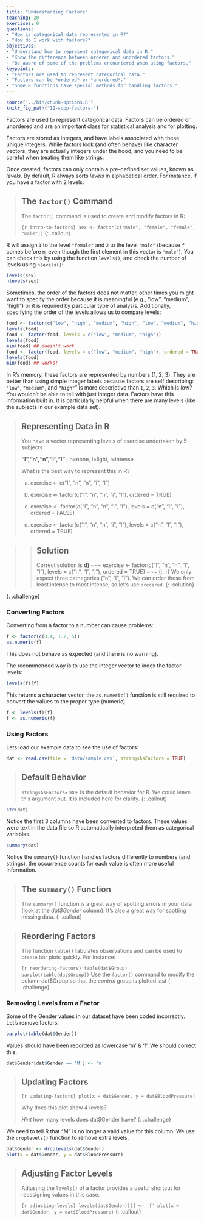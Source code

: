 ```yaml
---
title: "Understanding Factors"
teaching: 20
exercises: 0
questions:
- "How is categorical data represented in R?"
- "How do I work with factors?"
objectives:
- "Understand how to represent categorical data in R."
- "Know the difference between ordered and unordered factors."
- "Be aware of some of the problems encountered when using factors."
keypoints:
- "Factors are used to represent categorical data."
- "Factors can be *ordered* or *unordered*."
- "Some R functions have special methods for handling factors."
---
```


```r
source('../bin/chunk-options.R')
knitr_fig_path("12-supp-factors-")
```

Factors are used to represent categorical data. Factors can be ordered or
unordered and are an important class for statistical analysis and for plotting.

Factors are stored as integers, and have labels associated with these unique
integers. While factors look (and often behave) like character vectors, they are
actually integers under the hood, and you need to be careful when treating them
like strings.

Once created, factors can only contain a pre-defined set values, known as
*levels*. By default, R always sorts *levels* in alphabetical order. For
instance, if you have a factor with 2 levels:

> ## The `factor()` Command
>
> The `factor()` command is used to create and modify factors in R:
>
> ```{r intro-to-factors}
> sex <- factor(c("male", "female", "female", "male"))
> ```
{: .callout}

R will assign `1` to the level `"female"` and `2` to the level `"male"` (because
`f` comes before `m`, even though the first element in this vector is
`"male"`). You can check this by using the function `levels()`, and check the
number of levels using `nlevels()`:

```r
levels(sex)
nlevels(sex)
```

Sometimes, the order of the factors does not matter, other times you might want
to specify the order because it is meaningful (e.g., "low", "medium", "high") or
it is required by particular type of analysis. Additionally, specifying the
order of the levels allows us to compare levels:

```r
food <- factor(c("low", "high", "medium", "high", "low", "medium", "high"))
levels(food)
food <- factor(food, levels = c("low", "medium", "high"))
levels(food)
min(food) ## doesn't work
food <- factor(food, levels = c("low", "medium", "high"), ordered = TRUE)
levels(food)
min(food) ## works!
```

In R's memory, these factors are represented by numbers (1, 2, 3). They are
better than using simple integer labels because factors are self describing:
`"low"`, `"medium"`, and `"high"`" is more descriptive than `1`, `2`, `3`. Which
is low?  You wouldn't be able to tell with just integer data. Factors have this
information built in. It is particularly helpful when there are many levels
(like the subjects in our example data set).

> ## Representing Data in R
>
> You have a vector representing levels of exercise undertaken by 5 subjects
>
> **"l","n","n","i","l"** ; n=none, l=light, i=intense
>
> What is the best way to represent this in R?
>
> a) exercise <- c("l", "n", "n", "i", "l")
>
> b) exercise <- factor(c("l", "n", "n", "i", "l"), ordered = TRUE)
>
> c) exercise < -factor(c("l", "n", "n", "i", "l"), levels = c("n", "l", "i"), ordered = FALSE)
>
> d) exercise <- factor(c("l", "n", "n", "i", "l"), levels = c("n", "l", "i"), ordered = TRUE)

> > ## Solution
> > Correct solution is **d)**
> > ~~~
> > exercise <- factor(c("l", "n", "n", "i", "l"), levels = c("n", "l", "i"), ordered = TRUE)
> > ~~~
> > {: .r}
> > We only expect three cathegories ("n", "l", "i").
> > We can order these from least intense to most intense, so let's use `oredered`.
> {: .solution}

{: .challenge}

###  Converting Factors

Converting from a factor to a number can cause problems:

```r
f <- factor(c(3.4, 1.2, 5))
as.numeric(f)
```

This does not behave as expected (and there is no warning).

The recommended way is to use the integer vector to index the factor levels:

```r
levels(f)[f]
```

This returns a character vector, the `as.numeric()` function is still required to convert the values to the proper type (numeric).

```r
f <- levels(f)[f]
f <- as.numeric(f)
```

### Using Factors

Lets load our example data to see the use of factors:

```r
dat <- read.csv(file = 'data/sample.csv', stringsAsFactors = TRUE)
```

> ## Default Behavior
>
> `stringsAsFactors=TRUE` is the default behavior for R.
> We could leave this argument out.
> It is included here for clarity.
{: .callout}

```r
str(dat)
```

Notice the first 3 columns have been converted to factors. These values were text in the data file so R automatically interpreted them as categorical variables.

```r
summary(dat)
```

Notice the `summary()` function handles factors differently to numbers (and strings), the occurrence counts for each value is often more useful information.

> ## The `summary()` Function
>
> The `summary()` function is a great way of spotting errors in your data (look at the *dat$Gender* column).
> It's also a great way for spotting missing data.
{: .callout}

> ## Reordering Factors
>
> The function `table()` tabulates observations and can be used to create bar plots quickly. For instance:
>
> ```{r reordering-factors}
> table(dat$Group)
> barplot(table(dat$Group))
> ```
> Use the `factor()` command to modify the column dat$Group so that the *control* group is plotted last
{: .challenge}

### Removing Levels from a Factor

Some of the Gender values in our dataset have been coded incorrectly.
Let's remove factors.

```r
barplot(table(dat$Gender))
```

Values should have been recorded as lowercase 'm' & 'f'. We should correct this.

```r
dat$Gender[dat$Gender == 'M'] <- 'm'
```

> ## Updating Factors
>
> ```{r updating-factors}
> plot(x = dat$Gender, y = dat$BloodPressure)
> ```
>
> Why does this plot show 4 levels?
>
> *Hint* how many levels does dat$Gender have?
{: .challenge}

We need to tell R that "M" is no longer a valid value for this column.
We use the `droplevels()` function to remove extra levels.

```r
dat$Gender <- droplevels(dat$Gender)
plot(x = dat$Gender, y = dat$BloodPressure)
```

> ## Adjusting Factor Levels
>
> Adjusting the `levels()` of a factor provides a useful shortcut for reassigning values in this case.
>
> ```{r adjusting-levels}
> levels(dat$Gender)[2] <- 'f'
> plot(x = dat$Gender, y = dat$BloodPressure)
> ```
{: .callout}
